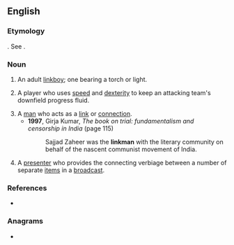 ==English==

===Etymology===
{{suffix|en|link|man}}. See {{m|en|link||torch, light}}.

===Noun===
{{en-noun|linkmen}}

# {{lb|en|historical}} An adult [[linkboy]]; one bearing a torch or light.
#: {{synonyms|en|torchbearer}}
# {{lb|en|rugby}} A player who uses [[speed]] and [[dexterity]] to keep an attacking team's downfield progress fluid.
# A [[man]] who acts as a [[link]] or [[connection]].
#* '''1997''', Girja Kumar, ''The book on trial: fundamentalism and censorship in India'' (page 115)
#*: Sajjad Zaheer was the '''linkman''' with the literary community on behalf of the nascent communist movement of India.
# {{lb|en|broadcasting}} A [[presenter]] who provides the connecting verbiage between a number of separate [[item]]s in a [[broadcast]].

===References===
* {{R:Websters}}

===Anagrams===
* {{anagrams|en|a=aiklmnn|kilnman}}